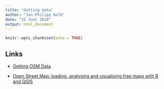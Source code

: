 ```yaml
---
title: "Getting data"
author: "Jan-Philipp Kolb"
date: "22 Juni 2018"
output: html_document
---
```


```r
knitr::opts_chunk$set(echo = TRUE)
```

## Links

- [Getting OSM Data](http://learnosm.org/en/osm-data/getting-data/)

- [Open Street Map: loading, analysing and visualising free maps with R and QGIS](https://rstudio-pubs-static.s3.amazonaws.com/12696_9fd49fb7055c40ff9b3a3ea740e13ab3.html)

